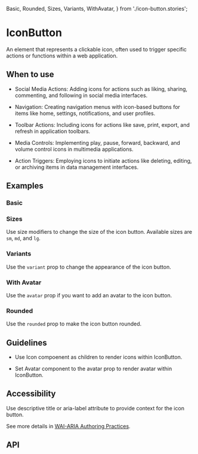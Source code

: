   Basic,
  Rounded,
  Sizes,
  Variants,
  WithAvatar,
} from './icon-button.stories';

<Meta of={IconButton} />

# IconButton

An element that represents a clickable icon, often used to trigger specific actions or functions within a web
application.

## When to use

- Social Media Actions: Adding icons for actions such as liking, sharing, commenting, and following in social media
  interfaces.

- Navigation: Creating navigation menus with icon-based buttons for items like home, settings, notifications, and user
  profiles.

- Toolbar Actions: Including icons for actions like save, print, export, and refresh in application toolbars.

- Media Controls: Implementing play, pause, forward, backward, and volume control icons in multimedia applications.

- Action Triggers: Employing icons to initiate actions like deleting, editing, or archiving items in data management
  interfaces.

## Examples

### Basic

<Canvas of={Basic} />

### Sizes

Use size modifiers to change the size of the icon button. Available sizes are `sm`, `md`, and `lg`.

<Canvas of={Sizes} />

### Variants

Use the `variant` prop to change the appearance of the icon button.

<Canvas of={Variants} />

### With Avatar

Use the `avatar` prop if you want to add an avatar to the icon button.

<Canvas of={WithAvatar} />

### Rounded

Use the `rounded` prop to make the icon button rounded.

<Canvas of={Rounded} />

## Guidelines

- Use Icon compoenent as children to render icons within IconButton.

- Set Avatar component to the avatar prop to render avatar within IconButton.

## Accessibility

Use descriptive title or aria-label attribute to provide context for the icon button.

See more details in [WAI-ARIA Authoring Practices](https://www.w3.org/TR/wai-aria-practices-1.1/#button).

## API

<ArgTypes />
